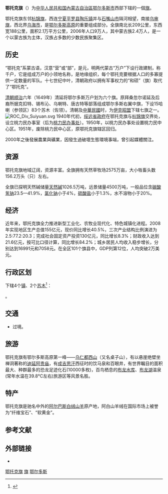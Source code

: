 {{Infobox China County
| county = 鄂托克旗
| usedname = 
| nameorigin = 
| Photo = 
| Photoname = 
| map =
| map_caption = 
| Pinyin =  ètuōkè Qí
| Belong = [[内蒙古自治区|内蒙古自治区]][[鄂尔多斯市|鄂尔多斯市]]
| Types = [[旗_(行政区划)|旗]]
| admincode =  150624
| founded = 
| seat = 乌兰镇
| officerTitle = 
| officer = 
| officerTitle2 = 
| officer2 = 
| division = 5
| town = 3
| township = 
| subdistrict = 2
| dialect = 
| post code = 016100
| phone code = 477
| coordinate = 
| area = 20064平方千米
| area land = 
| area water = 
| census yr = 2006
| pop = 9万人
| density =  
| GDP = 
| GDP_as_of = 
| GDPPC = 
| carlicense = 蒙K
| web = www.eq.gov.cn
| web_title = 鄂托克旗政府网
}}
'''鄂托克旗'''（{{Mong|m=ᠣᠲᠣᠭ <br>ᠬᠣᠰᠢᠭᠤ|k=Отог хошуу}}）为[[中华人民共和国|中华人民共和国]][[內蒙古自治區|內蒙古自治區]][[鄂尔多斯市|鄂尔多斯市]]西部下辖的一個[[旗_(行政区划)|旗]]。

鄂托克旗东邻[[杭锦旗|杭锦旗]]，西连[[宁夏回族自治区|宁夏]][[平罗县|平罗县]][[陶乐镇|陶乐镇]]并与[[石嘴山市|石嘴山市]]隔河相望，南接[[乌审旗|乌审旗]]，西北界[[乌海市|乌海市]]，是[[鄂尔多斯高原|鄂尔多斯高原]]的重要组成部分。全旗南北长209公里，东西宽188公里，面积2.1万平方公里，2006年人口9万人，其中蒙古族2.4万人，是一个以蒙古族为主体，汉族占多数的少数民族聚集区。

==历史==
“鄂托克”系蒙古语，汉意“营”或“部”，是元，明两代蒙古“万户”下设行政建制，称千户，它是组成万户的小领地名称，是地缘组织，每个鄂托克要根据人口的多寡提供一定数量的军队。十七世纪中叶，清朝政府以拥有军事权力的“和硕”（旗）取代了“鄂托克”。

[[清朝|清朝]][[顺治|顺治]]六年（1649年）清延将鄂尔多斯万户划为六个旗。原拜桑忽尔诺延及后裔所据克扣特、锡布沁、乌喇特、唐古特等部落组成鄂尔多斯右翼中旗，下设15哈喇（参领区）83个苏木（佐领）。清朝及[[中華民國|中華民國]]时，为[[伊克昭盟|伊克昭盟]]下辖七旗之一。
[[File:ROC_Div_Suiyuan.svg|thumb]]
1940年代初，[[绥远省政府|绥远省政府]]在鄂托克旗与[[杭锦旗|杭锦旗]]交界处，设立桃力民办事室（后为[[桃力民办事处|桃力民办事处]]）。1950年，以桃力民办事处设置桃力民中心区。1951年，废除桃力民中心区，原鄂托克旗辖区回归。

2000年之後發展農業與礦業，因發生過破壞生態環境事端，曾引起媒體關注。

==资源==
鄂托克旗地域辽阔，资源丰富。全旗拥有天然草牧场2575万亩，大小牲畜头数156.2万头（只）左右。

全旗已探明天然碱储量[[天然碱|天然碱]]1026.5万吨，远景储量4500万吨，一般品位含[[碳酸氢钠|碳酸氢钠]]23.5—41.9%，[[氯化钠|氯化钠]]小于4%，[[硫酸盐|硫酸盐]]小于1.3%，水不溶物小于20%。

==经济==
近年来，鄂托克旗全力推进新型工业化、农牧业现代化、特色城镇化进程。2008年实现地区生产总值155亿元，现价同比增长40.5%，三次产业结构比例演进为2.5:77.2:20.3；完成社会固定资产投资130亿元，同比增长8.3%；财政收入达到21.6亿元，按可比口径计算，同比增长84.2%；城乡居民人均收入稳步增长，分别达到16991元和7058元。在全区101个旗县中，GDP列第12位，人均突破2万美元。

== 行政区划 ==
{{PAGENAMEBASE}}下辖4个[[行政建制镇|镇]]、2个[[苏木_(行政区划)|苏木]]<ref>{{PRC admin/ref sgc|15/06/24}}</ref>：

{{PRC admin/children|15/06/24}}。

== 交通 ==
* {{中国国道名|338}}过境。

==旅游==
鄂托克旗有鄂尔多斯高原第一峰——[[乌仁都西山|乌仁都西山]]（又名桌子山），有以悬崖绝壁坐禅洞著称的[[迪延阿贵庙|迪延阿贵庙]]，有[[成吉思汗|成吉思汗]]西征时的饮马泉和百眼井，有世界瞩目的面积最大、种群最多的恐龙足迹化石(10000多枚)，百鸟栖息的[[布龙水库|布龙水库]]、[[布龙湖|布龙湖]]温泉(常年水温在39.8℃左右)旅游区等风景名胜。

==特产==
鄂托克旗是驰名中外的[[阿尔巴斯白绒山羊|阿尔巴斯白绒山羊]]原产地，阿白山羊绒在国际市场上被誉为“纤维宝石”、“软黄金”。

== 参考文献 ==
{{reflist}}

== 外部链接 ==
* {{Official website|http://www.eq.gov.cn/|name=鄂托克旗人民政府}}

{{鄂托克旗行政区划}}
{{鄂尔多斯市行政区划}}
{{内蒙古行政区划}}

[[Category:鄂托克旗|]]
[[Category:鄂尔多斯县级行政区|旗]]
[[Category:内蒙古自治区的旗|鄂尔多斯]]